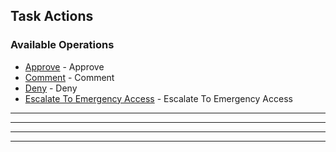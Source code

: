 
## Task Actions

### Available Operations

* [Approve](/curl/task_actions/approve) - Approve
* [Comment](/curl/task_actions/comment) - Comment
* [Deny](/curl/task_actions/deny) - Deny
* [Escalate To Emergency Access](/curl/task_actions/escalate_to_emergency_access) - Escalate To Emergency Access

---
<Approve />

---
<Comment />

---
<Deny />

---
<EscalateToEmergencyAccess />
